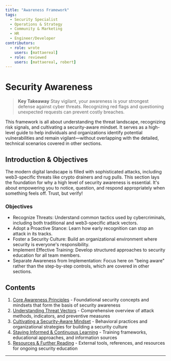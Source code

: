 ```yaml
---
title: "Awareness Framework"
tags:
  - Security Specialist
  - Operations & Strategy
  - Community & Marketing
  - HR
  - Engineer/Developer
contributors:
  - role: wrote
    users: [mattaereal]
  - role: reviewed
    users: [mattaereal, robert]
---
```



<TagProvider>
<TagFilter />

# Security Awareness

<TagList tags={frontmatter.tags} />
<AttributionList contributors={frontmatter.contributors} />

> **Key Takeaway**
Stay vigilant, your awareness is your strongest defense against cyber threats. Recognizing red flags and questioning
unexpected requests can prevent costly breaches.

This framework is all about understanding the threat landscape, recognizing risk signals, and cultivating a
security-aware mindset. It serves as a high-level guide to help individuals and organizations identify potential
vulnerabilities and remain vigilant—without overlapping with the detailed, technical scenarios covered in other
sections.

## Introduction & Objectives

The modern digital landscape is filled with sophisticated attacks, including web3-specific threats like crypto drainers
and rug pulls. This section lays the foundation for why a high level of security awareness is essential. It's about
empowering you to notice, question, and respond appropriately when something feels off. Trust, but verify!

### Objectives

- Recognize Threats: Understand common tactics used by cybercriminals, including both traditional and web3-specific
attack vectors.
- Adopt a Proactive Stance: Learn how early recognition can stop an attack in its tracks.
- Foster a Security Culture: Build an organizational environment where security is everyone's responsibility.
- Implement Effective Training: Develop structured approaches to security education for all team members.
- Separate Awareness from Implementation: Focus here on "being aware" rather than the step-by-step controls, which are
covered in other sections.

## Contents

1. [Core Awareness Principles](/awareness/core-awareness-principles) - Foundational security concepts and mindsets that
form the basis of security awareness
2. [Understanding Threat Vectors](/awareness/understanding-threat-vectors.mdx) - Comprehensive overview of attack
methods, indicators, and preventive measures
3. [Cultivating a Security-Aware Mindset](/awareness/cultivating-a-security-aware-mindset.mdx) - Behavioral practices
and organizational strategies for building a security culture
4. [Staying Informed & Continuous Learning](/awareness/staying-informed-and-continuous-learning.mdx) - Training
frameworks, educational approaches, and information sources
5. [Resources & Further Reading](/awareness/resources-and-further-reading.mdx) - External tools, references, and
resources for ongoing security education

---

</TagProvider>
<ContributeFooter />
